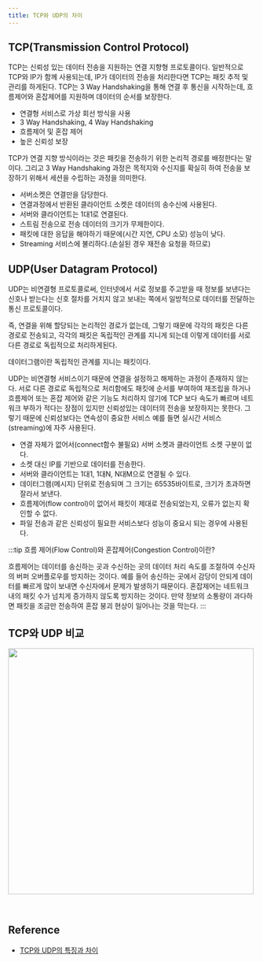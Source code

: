 ```yaml
---
title: TCP와 UDP의 차이
---
```



## TCP(Transmission Control Protocol)

TCP는 신뢰성 있는 데이터 전송을 지원하는 연결 지향형 프로토콜이다. 일반적으로 TCP와 IP가 함께 사용되는데, IP가
데이터의 전송을 처리한다면 TCP는 패킷 추적 및 관리를 하게된다. TCP는 3 Way Handshaking을 통해 연결 후
통신을 시작하는데, 흐름제어와 혼잡제어를 지원하며 데이터의 순서를 보장한다.

- 연결형 서비스로 가상 회선 방식을 사용
- 3 Way Handshaking, 4 Way Handshaking
- 흐름제어 및 혼잡 제어
- 높은 신뢰성 보장

TCP가 연결 지향 방식이라는 것은 패킷을 전송하기 위한 논리적 경로를 배정한다는 말이다.
그리고 3 Way Handshaking 과정은 목적지와 수신지를 확실히 하여 전송을 보장하기 위해서
세션을 수립하는 과정을 의미한다.

- 서버소켓은 연결만을 담당한다.
- 연결과정에서 반환된 클라이언트 소켓은 데이터의 송수신에 사용된다.
- 서버와 클라이언트는 1대1로 연결된다.
- 스트림 전송으로 전송 데이터의 크기가 무제한이다.
- 패킷에 대한 응답을 해야하기 때문에(시간 지연, CPU 소모) 성능이 낮다.
- Streaming 서비스에 불리하다.(손실된 경우 재전송 요청을 하므로)

## UDP(User Datagram Protocol)

UDP는 비연결형 프로토콜로써, 인터넷에서 서로 정보를 주고받을 때 정보를 보낸다는 신호나 받는다는 신호
절차를 거치지 않고 보내는 쪽에서 일방적으로 데이터를 전달하는 통신 프로토콜이다.

즉, 연결을 위해 할당되는 논리적인 경로가 없는데, 그렇기 때문에
각각의 패킷은 다른 경로로 전송되고, 각각의 패킷은 독립적인 관계를 지니게 되는데 이렇게 데이터를 서로
다른 경로로 독립적으로 처리하게된다.

데이터그램이란 독립적인 관계를 지니는 패킷이다.

UDP는 비연결형 서비스이기 때문에 연결을 설정하고 해제하는 과정이 존재하지 않는다. 서로 다른 경로로
독립적으로 처리함에도 패킷에 순서를 부여하여 재조립을 하거나 흐름제어 또는 혼잡 제어와 같은 기능도 처리하지
않기에 TCP 보다 속도가 빠르며 네트워크 부하가 적다는 장점이 있지만 신뢰성있는 데이터의 전송을 보장하지는 못한다.
그렇기 때문에 신뢰성보다는 연속성이 중요한 서비스 예를 들면 실시간 서비스(streaming)에 자주 사용된다.

- 연결 자체가 없어서(connect함수 불필요) 서버 소켓과 클라이언트 소켓 구분이 없다.
- 소켓 대신 IP를 기반으로 데이터를 전송한다.
- 서버와 클라이언트는 1대1, 1대N, N대M으로 연결될 수 있다.
- 데이터그램(메시지) 단위로 전송되며 그 크기는 65535바이트로, 크기가 초과하면 잘라서 보낸다.
- 흐름제어(flow control)이 없어서 패킷이 제대로 전송되었는지, 오류가 없는지 확인할 수 없다.
- 파일 전송과 같은 신뢰성이 필요한 서비스보다 성능이 중요시 되는 경우에 사용된다.

:::tip
흐름 제어(Flow Control)와 혼잡제어(Congestion Control)이란?

흐름제어는 데이터를 송신하는 곳과 수신하는 곳의 데이터 처리 속도를 조절하여 수신자의 버퍼 오버플로우를 방지하는 것이다.
예를 들어 송신하는 곳에서 감당이 안되게 데이터를 빠르게 많이 보내면 수신자에서 문제가 발생하기 때문이다.
혼잡제어는 네트워크 내의 패킷 수가 넘치게 증가하지 않도록 방지하는 것이다. 만약 정보의 소통량이 과다하면 패킷을 조금만
전송하여 혼잡 붕괴 현상이 일어나는 것을 막는다.
:::

## TCP와 UDP 비교

<Image
  src="https://user-images.githubusercontent.com/63354527/229673368-ff1005de-2acd-455c-8959-1db5082fe166.png"
  width="500px"
/>

<br />

## Reference

- [TCP와 UDP의 특징과 차이](https://mangkyu.tistory.com/15)
